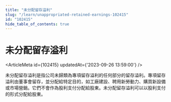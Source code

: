 ```yaml
---
title: "未分配留存溢利"
slug: "/learn/unappropriated-retained-earnings-102415"
id: "102415"
hide_table_of_contents: true
---
```



# 未分配留存溢利

<ArticleMeta id={102415} updatedAt={'2023-09-26 13:59:00'} />
<div className='border-solid border-b border-t-0 my-4 border-[var(--ifm-color-gray-300)]' />

未分配留存溢利是指公司未歸類為專項留存溢利的任何部分的留存溢利。專項留存溢利由董事會留存，並分配給特定目的，如工廠建設、聘用新勞動力、購買新設備或市場營銷。它們不會作為股利支付分配給股東。未分配留存溢利可以以股利支付的形式分配給股東。
